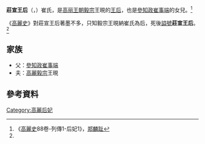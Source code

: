 '''莊宣王后'''（{{lang|ko|장선왕후}}，{{bd|?||?|catIdx=Y}}）崔氏，是[[高丽王朝|高丽王朝]][[高麗毅宗|毅宗]]王晛的[[王后|王后]]，也是[[參知政|參知政]][[崔事端|崔事端]]的女兒。<ref name= "gls">《[[高麗史|高麗史]]88卷-列傳1-后妃1》，[[郑麟趾|郑麟趾]]</ref>

《[[高麗史|高麗史]]》對莊宣王后著墨不多，只知毅宗王晛納崔氏為后，死後[[謚號|謚號]]'''莊宣王后'''。<ref name= "gls"/>

== 家族 ==
* 父：[[參知政|參知政]][[崔事端|崔事端]]
* 夫：[[高麗毅宗|高麗毅宗]]王晛

== 參考資料 ==
<div class="references-small">
<references></references>
</div>

{{高麗王后}}

[[Category:高麗后妃|Category:高麗后妃]]